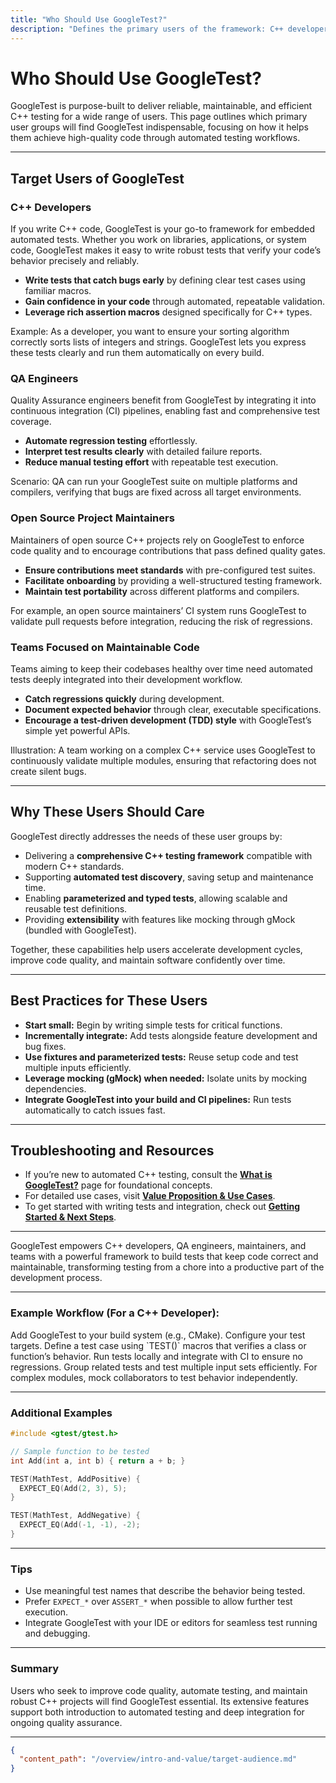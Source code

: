 ```yaml
---
title: "Who Should Use GoogleTest?"
description: "Defines the primary users of the framework: C++ developers, QA engineers, open source maintainers, and teams seeking to ensure high-quality, maintainable code through automated testing workflows."
---
```


# Who Should Use GoogleTest?

GoogleTest is purpose-built to deliver reliable, maintainable, and efficient C++ testing for a wide range of users. This page outlines which primary user groups will find GoogleTest indispensable, focusing on how it helps them achieve high-quality code through automated testing workflows.

---

## Target Users of GoogleTest

### C++ Developers

If you write C++ code, GoogleTest is your go-to framework for embedded automated tests. Whether you work on libraries, applications, or system code, GoogleTest makes it easy to write robust tests that verify your code’s behavior precisely and reliably.

- **Write tests that catch bugs early** by defining clear test cases using familiar macros.
- **Gain confidence in your code** through automated, repeatable validation.
- **Leverage rich assertion macros** designed specifically for C++ types.

Example: As a developer, you want to ensure your sorting algorithm correctly sorts lists of integers and strings. GoogleTest lets you express these tests clearly and run them automatically on every build.

### QA Engineers

Quality Assurance engineers benefit from GoogleTest by integrating it into continuous integration (CI) pipelines, enabling fast and comprehensive test coverage.

- **Automate regression testing** effortlessly.
- **Interpret test results clearly** with detailed failure reports.
- **Reduce manual testing effort** with repeatable test execution.

Scenario: QA can run your GoogleTest suite on multiple platforms and compilers, verifying that bugs are fixed across all target environments.

### Open Source Project Maintainers

Maintainers of open source C++ projects rely on GoogleTest to enforce code quality and to encourage contributions that pass defined quality gates.

- **Ensure contributions meet standards** with pre-configured test suites.
- **Facilitate onboarding** by providing a well-structured testing framework.
- **Maintain test portability** across different platforms and compilers.

For example, an open source maintainers’ CI system runs GoogleTest to validate pull requests before integration, reducing the risk of regressions.

### Teams Focused on Maintainable Code

Teams aiming to keep their codebases healthy over time need automated tests deeply integrated into their development workflow.

- **Catch regressions quickly** during development.
- **Document expected behavior** through clear, executable specifications.
- **Encourage a test-driven development (TDD) style** with GoogleTest’s simple yet powerful APIs.

Illustration: A team working on a complex C++ service uses GoogleTest to continuously validate multiple modules, ensuring that refactoring does not create silent bugs.

---

## Why These Users Should Care

GoogleTest directly addresses the needs of these user groups by:

- Delivering a **comprehensive C++ testing framework** compatible with modern C++ standards.
- Supporting **automated test discovery**, saving setup and maintenance time.
- Enabling **parameterized and typed tests**, allowing scalable and reusable test definitions.
- Providing **extensibility** with features like mocking through gMock (bundled with GoogleTest).

Together, these capabilities help users accelerate development cycles, improve code quality, and maintain software confidently over time.

---

## Best Practices for These Users

- **Start small:** Begin by writing simple tests for critical functions.
- **Incrementally integrate:** Add tests alongside feature development and bug fixes.
- **Use fixtures and parameterized tests:** Reuse setup code and test multiple inputs efficiently.
- **Leverage mocking (gMock) when needed:** Isolate units by mocking dependencies.
- **Integrate GoogleTest into your build and CI pipelines:** Run tests automatically to catch issues fast.

---

## Troubleshooting and Resources

- If you’re new to automated C++ testing, consult the **[What is GoogleTest?](./what-is-googletest.md)** page for foundational concepts.
- For detailed use cases, visit **[Value Proposition & Use Cases](./value-proposition-usecases.md)**.
- To get started with writing tests and integration, check out **[Getting Started & Next Steps](./getting-started-next-steps.md)**.

---

GoogleTest empowers C++ developers, QA engineers, maintainers, and teams with a powerful framework to build tests that keep code correct and maintainable, transforming testing from a chore into a productive part of the development process.

---

### Example Workflow (For a C++ Developer):

<Steps>
<Step title="Set Up GoogleTest in Your Project">
Add GoogleTest to your build system (e.g., CMake). Configure your test targets.
</Step>
<Step title="Write Your First Test">
Define a test case using `TEST()` macros that verifies a class or function’s behavior.
</Step>
<Step title="Run Tests Regularly">
Run tests locally and integrate with CI to ensure no regressions.
</Step>
<Step title="Expand Coverage with Fixtures and Parameterized Tests">
Group related tests and test multiple input sets efficiently.
</Step>
<Step title="Use gMock to Isolate Dependencies">
For complex modules, mock collaborators to test behavior independently.
</Step>
</Steps>

---

### Additional Examples

```cpp
#include <gtest/gtest.h>

// Sample function to be tested
int Add(int a, int b) { return a + b; }

TEST(MathTest, AddPositive) {
  EXPECT_EQ(Add(2, 3), 5);
}

TEST(MathTest, AddNegative) {
  EXPECT_EQ(Add(-1, -1), -2);
}
```

---

### Tips

- Use meaningful test names that describe the behavior being tested.
- Prefer `EXPECT_*` over `ASSERT_*` when possible to allow further test execution.
- Integrate GoogleTest with your IDE or editors for seamless test running and debugging.

---

### Summary

Users who seek to improve code quality, automate testing, and maintain robust C++ projects will find GoogleTest essential. Its extensive features support both introduction to automated testing and deep integration for ongoing quality assurance.

---

```json
{
  "content_path": "/overview/intro-and-value/target-audience.md"
}
```